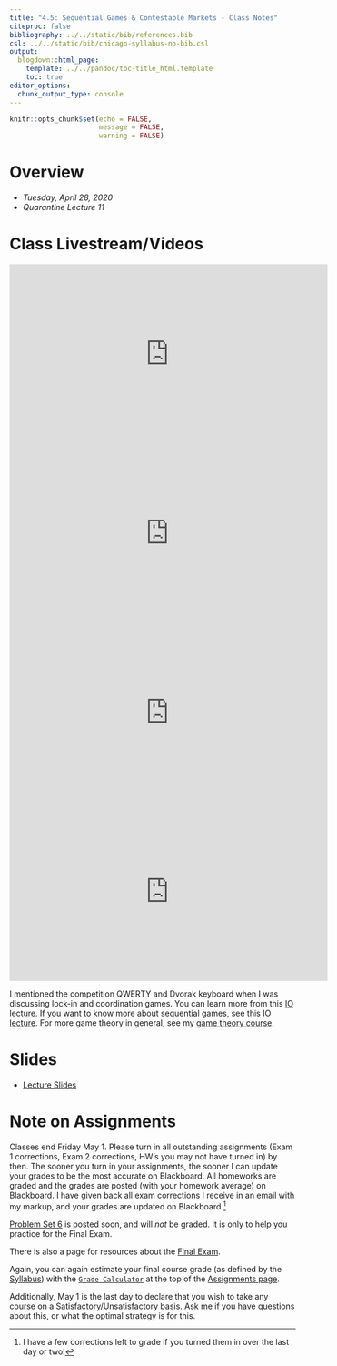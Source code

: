 ```yaml
---
title: "4.5: Sequential Games & Contestable Markets - Class Notes"
citeproc: false
bibliography: ../../static/bib/references.bib
csl: ../../static/bib/chicago-syllabus-no-bib.csl
output:
  blogdown::html_page:
    template: ../../pandoc/toc-title_html.template
    toc: true
editor_options: 
  chunk_output_type: console
---
```


```r
knitr::opts_chunk$set(echo = FALSE,
                      message = FALSE,
                      warning = FALSE)
```

# Overview

- *Tuesday, April 28, 2020*
- *Quarantine Lecture 11*

# Class Livestream/Videos

<iframe width="560" height="315" src="https://www.youtube.com/embed/NfmQY17PNus" frameborder="0" allow="accelerometer; autoplay; encrypted-media; gyroscope; picture-in-picture" allowfullscreen></iframe>

<iframe width="560" height="315" src="https://www.youtube.com/embed/jFtgFf8E9cM" frameborder="0" allow="accelerometer; autoplay; encrypted-media; gyroscope; picture-in-picture" allowfullscreen></iframe>

<iframe width="560" height="315" src="https://www.youtube.com/embed/hN_-n4A-vpw" frameborder="0" allow="accelerometer; autoplay; encrypted-media; gyroscope; picture-in-picture" allowfullscreen></iframe>

<iframe width="560" height="315" src="https://www.youtube.com/embed/CmHYi8ETHYY" frameborder="0" allow="accelerometer; autoplay; encrypted-media; gyroscope; picture-in-picture" allowfullscreen></iframe>

I mentioned the competition QWERTY and Dvorak keyboard when I was discussing lock-in and coordination games. You can learn more from this [IO lecture](https://ios20.classes.ryansafner.com/class/4.4-class/). If you want to know more about sequential games, see this [IO lecture](https://ios20.classes.ryansafner.com/class/2.4-class/). For more game theory in general, see my [game theory course](https://ryansafner.com/courses/econ316/).

# Slides

- [<i class="fas fa-external-link-square-alt"></i> Lecture Slides](/slides/4.4-slides.html)

# Note on Assignments

Classes end Friday May 1. Please turn in all outstanding assignments (Exam 1 corrections, Exam 2 corrections, HW's you may not have turned in) by then. The sooner you turn in your assignments, the sooner I can update your grades to be the most accurate on Blackboard. All homeworks are graded and the grades are posted (with your homework average) on Blackboard. I have given back all exam corrections I receive in an email with my markup, and your grades are updated on Blackboard.^[I have a few corrections left to grade if you turned them in over the last day or two!]

[Problem Set 6](/assignment/06-problem-set) is posted soon, and will *not* be graded. It is only to help you practice for the Final Exam.

There is also a page for resources about the [Final Exam](/assignment/03-exam).

Again, you can again estimate your final course grade (as defined by the [Syllabus](/syllabus)) with the [<i class="fas fa-calculator"></i> `Grade Calculator`](https://ryansafner.shinyapps.io/306_grade_calculator/) at the top of the [Assignments page](/assignments). 

Additionally, May 1 is the last day to declare that you wish to take any course on a Satisfactory/Unsatisfactory basis. Ask me if you have questions about this, or what the optimal strategy is for this. 